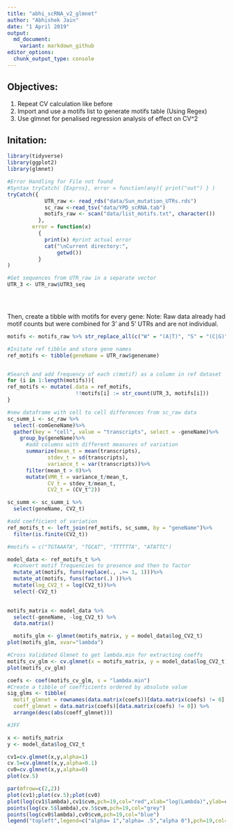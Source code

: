 ```yaml
---
title: "abhi_scRNA_v2_glmnet"
author: "Abhishek Jain"
date: "1 April 2019"
output: 
  md_document:
    variant: markdown_github
editor_options:
  chunk_output_type: console
---
```



## Objectives: 

  1. Repeat CV calculation like before
  2. Import and use a motifs list to generate motifs table (Using Regex)
  3. Use glmnet for penalised regression analysis of effect on CV^2
  
## Initation:

```R
library(tidyverse)
library(ggplot2)
library(glmnet)
```




```R
#Error Handling for File not found
#Syntax tryCatch( {Exprns}, error = function(any){ print("out") } )
tryCatch({
            UTR_raw <- read_rds("data/Sun_mutation_UTRs.rds")
            sc_raw <-read_tsv("data/YPD_scRNA.tab")
            motifs_raw <- scan("data/list_motifs.txt", character())
          },
        error = function(x) 
          { 
            print(x) #print actual error
            cat("\nCurrent directory:",
                getwd())  
          }
)

#Get sequences from UTR_raw in a separate vector
UTR_3 <- UTR_raw$UTR3_seq


  
```

Then, create a tibble with motifs for every gene:
Note: Raw data already had motif counts but were combined for 3' and 5' UTRs and are not individual.

```R

motifs <- motifs_raw %>% str_replace_all(c("W" = "(A|T)", "S" = "(C|G)", "M" = "(A|C)", "K" = "(G|T)", "R" = "(A|G)", "Y" = "(C|T)", "B" = "(C|G|T)", "D" = "(A|G|T)", "H" = "(A|C|T)", "V" = "(A|C|G)", "N" = "(A|C|G|T)"))

#Initate ref tibble and store gene names
ref_motifs <- tibble(geneName = UTR_raw$genename)


#Search and add frequency of each c(motif) as a column in ref dataset
for (i in 1:length(motifs)){
ref_motifs <- mutate(.data = ref_motifs, 
                      !!motifs[i] := str_count(UTR_3, motifs[i]))
}


```



```R

#new dataframe with cell to cell differences from sc_raw data
sc_summ_i <- sc_raw %>%
  select(-comGeneName)%>%
  gather(key = "cell", value = "transcripts", select = -geneName)%>%
    group_by(geneName)%>%
      #add columns with different measures of variation
      summarize(mean_t = mean(transcripts), 
             stdev_t = sd(transcripts),
             variance_t = var(transcripts))%>%
      filter(mean_t > 0)%>%
      mutate(VMR_t = variance_t/mean_t,
             CV_t = stdev_t/mean_t,
             CV2_t = (CV_t^2))

sc_summ <- sc_summ_i %>%
  select(geneName, CV2_t)
```

```R
#add coefficient of variation
ref_motifs_t <- left_join(ref_motifs, sc_summ, by = "geneName")%>%
  filter(is.finite(CV2_t))

```

```R
#motifs = c("TGTAAATA", "TGCAT", "TTTTTTA", "ATATTC")

model_data <- ref_motifs_t %>%
  #convert motif frequencies to presence and then to factor
  mutate_at(motifs, funs(replace(., .>= 1, 1)))%>%
  mutate_at(motifs, funs(factor(.) ))%>%
  mutate(log_CV2_t = log(CV2_t))%>%
  select(-CV2_t)
        

```

```R

motifs_matrix <- model_data %>%
  select(-geneName, -log_CV2_t) %>%
  data.matrix()

  motifs_glm <- glmnet(motifs_matrix, y = model_data$log_CV2_t)
plot(motifs_glm, xvar="lambda")

#Cross Validated Glmnet to get lambda.min for extracting coeffs 
motifs_cv_glm <- cv.glmnet(x = motifs_matrix, y = model_data$log_CV2_t)
plot(motifs_cv_glm)

coefs <- coef(motifs_cv_glm, s = "lambda.min")
#Create a tibble of coefficients ordered by absolute value
sig_glms <- tibble(
  motif_glmnet = rownames(data.matrix(coefs))[data.matrix(coefs) != 0],
  coeff_glmnet = data.matrix(coefs)[data.matrix(coefs) != 0]) %>%
  arrange(desc(abs(coeff_glmnet)))

```


```R
#JFF

x <- motifs_matrix
y <- model_data$log_CV2_t

cv1=cv.glmnet(x,y,alpha=1)
cv.5=cv.glmnet(x,y,alpha=0.1)
cv0=cv.glmnet(x,y,alpha=0)
plot(cv.5)

par(mfrow=c(2,2))
plot(cv1);plot(cv.5);plot(cv0)
plot(log(cv1$lambda),cv1$cvm,pch=19,col="red",xlab="log(Lambda)",ylab=cv1$name)
points(log(cv.5$lambda),cv.5$cvm,pch=19,col="grey")
points(log(cv0$lambda),cv0$cvm,pch=19,col="blue")
legend("topleft",legend=c("alpha= 1","alpha= .5","alpha 0"),pch=19,col=c("red","grey","blue"))

```

```R
```